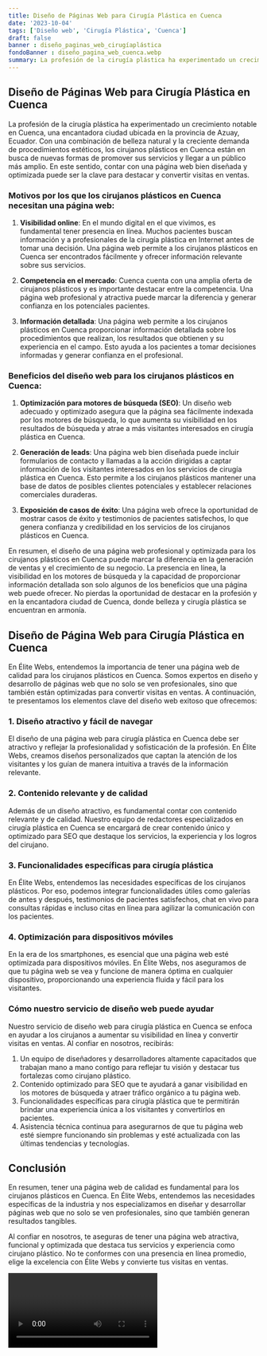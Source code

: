 ```yaml
---
title: Diseño de Páginas Web para Cirugía Plástica en Cuenca
date: '2023-10-04'
tags: ['Diseño web', 'Cirugía Plástica', 'Cuenca']
draft: false
banner : diseño_paginas_web_cirugíaplástica
fondoBanner : diseño_pagina_web_cuenca.webp
summary: La profesión de la cirugía plástica ha experimentado un crecimiento notable en Cuenca, una encantadora ciudad ubicada en la provincia de Azuay, Ecuador. Con una combinación de belleza natural y la creciente demanda de procedimientos estéticos, los cirujanos plásticos en Cuenca están en busca de nuevas formas de promover sus servicios y llegar a un público más amplio. En este sentido, contar con una página web bien diseñada y optimizada puede ser la clave para destacar y convertir visitas en ventas.
---
```


## Diseño de Páginas Web para Cirugía Plástica en Cuenca

La profesión de la cirugía plástica ha experimentado un crecimiento notable en Cuenca, una encantadora ciudad ubicada en la provincia de Azuay, Ecuador. Con una combinación de belleza natural y la creciente demanda de procedimientos estéticos, los cirujanos plásticos en Cuenca están en busca de nuevas formas de promover sus servicios y llegar a un público más amplio. En este sentido, contar con una página web bien diseñada y optimizada puede ser la clave para destacar y convertir visitas en ventas.

### Motivos por los que los cirujanos plásticos en Cuenca necesitan una página web:

1. **Visibilidad online**: En el mundo digital en el que vivimos, es fundamental tener presencia en línea. Muchos pacientes buscan información y a profesionales de la cirugía plástica en Internet antes de tomar una decisión. Una página web permite a los cirujanos plásticos en Cuenca ser encontrados fácilmente y ofrecer información relevante sobre sus servicios.

2. **Competencia en el mercado**: Cuenca cuenta con una amplia oferta de cirujanos plásticos y es importante destacar entre la competencia. Una página web profesional y atractiva puede marcar la diferencia y generar confianza en los potenciales pacientes.

3. **Información detallada**: Una página web permite a los cirujanos plásticos en Cuenca proporcionar información detallada sobre los procedimientos que realizan, los resultados que obtienen y su experiencia en el campo. Esto ayuda a los pacientes a tomar decisiones informadas y generar confianza en el profesional.

### Beneficios del diseño web para los cirujanos plásticos en Cuenca:

1. **Optimización para motores de búsqueda (SEO)**: Un diseño web adecuado y optimizado asegura que la página sea fácilmente indexada por los motores de búsqueda, lo que aumenta su visibilidad en los resultados de búsqueda y atrae a más visitantes interesados en cirugía plástica en Cuenca.

2. **Generación de leads**: Una página web bien diseñada puede incluir formularios de contacto y llamadas a la acción dirigidas a captar información de los visitantes interesados en los servicios de cirugía plástica en Cuenca. Esto permite a los cirujanos plásticos mantener una base de datos de posibles clientes potenciales y establecer relaciones comerciales duraderas.

3. **Exposición de casos de éxito**: Una página web ofrece la oportunidad de mostrar casos de éxito y testimonios de pacientes satisfechos, lo que genera confianza y credibilidad en los servicios de los cirujanos plásticos en Cuenca.

En resumen, el diseño de una página web profesional y optimizada para los cirujanos plásticos en Cuenca puede marcar la diferencia en la generación de ventas y el crecimiento de su negocio. La presencia en línea, la visibilidad en los motores de búsqueda y la capacidad de proporcionar información detallada son solo algunos de los beneficios que una página web puede ofrecer. No pierdas la oportunidad de destacar en la profesión y en la encantadora ciudad de Cuenca, donde belleza y cirugía plástica se encuentran en armonía.

<GifSeo />

<Cta />

## Diseño de Página Web para Cirugía Plástica en Cuenca

En Élite Webs, entendemos la importancia de tener una página web de calidad para los cirujanos plásticos en Cuenca. Somos expertos en diseño y desarrollo de páginas web que no solo se ven profesionales, sino que también están optimizadas para convertir visitas en ventas. A continuación, te presentamos los elementos clave del diseño web exitoso que ofrecemos:

### 1. Diseño atractivo y fácil de navegar
El diseño de una página web para cirugía plástica en Cuenca debe ser atractivo y reflejar la profesionalidad y sofisticación de la profesión. En Élite Webs, creamos diseños personalizados que captan la atención de los visitantes y los guían de manera intuitiva a través de la información relevante.

### 2. Contenido relevante y de calidad
Además de un diseño atractivo, es fundamental contar con contenido relevante y de calidad. Nuestro equipo de redactores especializados en cirugía plástica en Cuenca se encargará de crear contenido único y optimizado para SEO que destaque los servicios, la experiencia y los logros del cirujano.

### 3. Funcionalidades específicas para cirugía plástica
En Élite Webs, entendemos las necesidades específicas de los cirujanos plásticos. Por eso, podemos integrar funcionalidades útiles como galerías de antes y después, testimonios de pacientes satisfechos, chat en vivo para consultas rápidas e incluso citas en línea para agilizar la comunicación con los pacientes.

### 4. Optimización para dispositivos móviles
En la era de los smartphones, es esencial que una página web esté optimizada para dispositivos móviles. En Élite Webs, nos aseguramos de que tu página web se vea y funcione de manera óptima en cualquier dispositivo, proporcionando una experiencia fluida y fácil para los visitantes.

### Cómo nuestro servicio de diseño web puede ayudar

Nuestro servicio de diseño web para cirugía plástica en Cuenca se enfoca en ayudar a los cirujanos a aumentar su visibilidad en línea y convertir visitas en ventas. Al confiar en nosotros, recibirás:

1. Un equipo de diseñadores y desarrolladores altamente capacitados que trabajan mano a mano contigo para reflejar tu visión y destacar tus fortalezas como cirujano plástico.
2. Contenido optimizado para SEO que te ayudará a ganar visibilidad en los motores de búsqueda y atraer tráfico orgánico a tu página web.
3. Funcionalidades específicas para cirugía plástica que te permitirán brindar una experiencia única a los visitantes y convertirlos en pacientes.
4. Asistencia técnica continua para asegurarnos de que tu página web esté siempre funcionando sin problemas y esté actualizada con las últimas tendencias y tecnologías.

## Conclusión

En resumen, tener una página web de calidad es fundamental para los cirujanos plásticos en Cuenca. En Élite Webs, entendemos las necesidades específicas de la industria y nos especializamos en diseñar y desarrollar páginas web que no solo se ven profesionales, sino que también generan resultados tangibles.

Al confiar en nosotros, te aseguras de tener una página web atractiva, funcional y optimizada que destaca tus servicios y experiencia como cirujano plástico. No te conformes con una presencia en línea promedio, elige la excelencia con Élite Webs y convierte tus visitas en ventas.

<Video />

<CtaBot job='Cirugía Plástica' city='Cuenca'/>

<Gmaps query='Cuenca+españa+maps' />